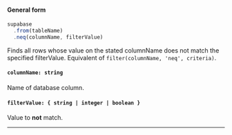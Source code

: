 
#### General form
<!-- prettier-ignore -->
```js {3} 
supabase
  .from(tableName)
  .neq(columnName, filterValue)
```

Finds all rows whose value on the stated columnName does not match the specified filterValue. Equivalent of `filter(columnName, 'neq', criteria)`.

#### `columnName: string`
Name of database column.

#### `filterValue: { string | integer | boolean }`
Value to **not** match.

---